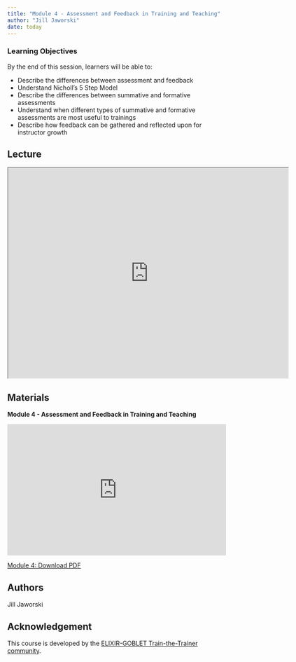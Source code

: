 ```yaml
---
title: "Module 4 - Assessment and Feedback in Training and Teaching"
author: "Jill Jaworski"
date: today
---
```


::: {.callout-tip}
### Learning Objectives

By the end of this session, learners will be able to:

- Describe the differences between assessment and feedback 
- Understand Nicholl’s 5 Step Model 
- Describe the differences between summative and formative assessments
- Understand when different types of summative and formative assessments are most useful to trainings 
- Describe how feedback can be gathered and reflected upon for instructor growth 




:::

## Lecture

<iframe src="https://drive.google.com/file/d/1UVLQwMXjonI0qghwctB_znQqMLmzV30E/preview" width="640" height="480" allow="autoplay"></iframe>


## Materials

**Module 4 - Assessment and Feedback in Training and Teaching**

<iframe style="border: none;" title="Iframe Example" src="https://docs.google.com/presentation/d/1xbwXKc_L6V5KL2EotD1KaCi0BSRmD1U9/preview" width="500" height="300" data-mce-fragment="1"></iframe>

<a class="inline_disabled" href="https://docs.google.com/presentation/d/1xbwXKc_L6V5KL2EotD1KaCi0BSRmD1U9/export/pdf" target="_blank" rel="noopener">Module 4: Download PDF</a>


## Authors

Jill Jaworski

## Acknowledgement

This course is developed by the [ELIXIR-GOBLET Train-the-Trainer community](https://elixir-europe.org/platforms/training/train-the-trainer).